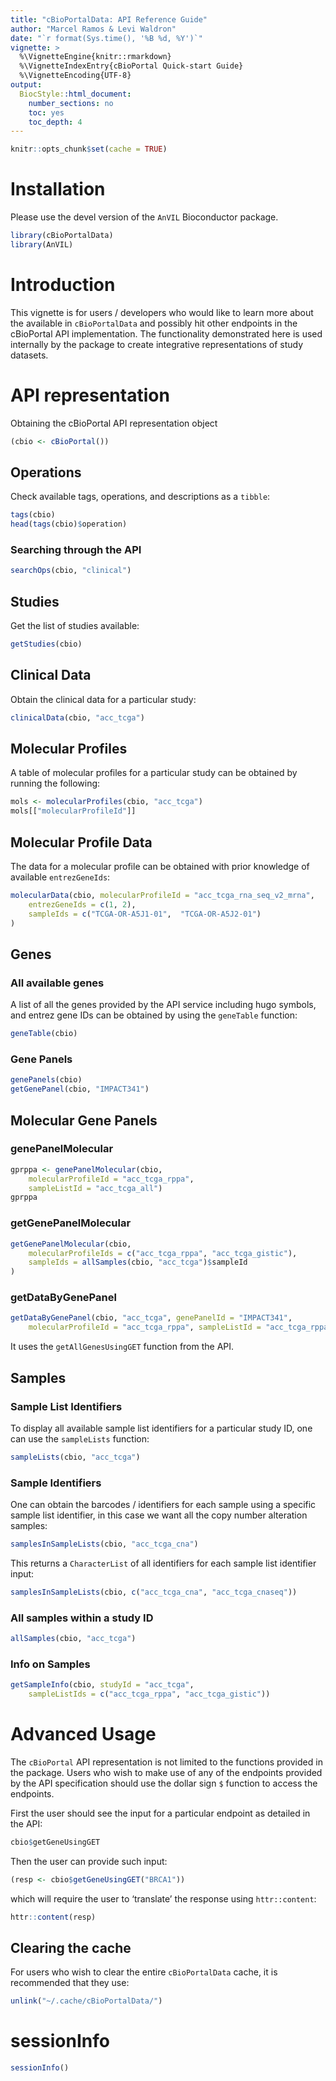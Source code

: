 ```yaml
---
title: "cBioPortalData: API Reference Guide"
author: "Marcel Ramos & Levi Waldron"
date: "`r format(Sys.time(), '%B %d, %Y')`"
vignette: >
  %\VignetteEngine{knitr::rmarkdown}
  %\VignetteIndexEntry{cBioPortal Quick-start Guide}
  %\VignetteEncoding{UTF-8}
output:
  BiocStyle::html_document:
    number_sections: no
    toc: yes
    toc_depth: 4
---
```


```r
knitr::opts_chunk$set(cache = TRUE)
```

# Installation

Please use the devel version of the `AnVIL` Bioconductor package.

```r
library(cBioPortalData)
library(AnVIL)
```

# Introduction

This vignette is for users / developers who would like to learn more about
the available in `cBioPortalData` and possibly hit other endpoints
in the cBioPortal API implementation. The functionality demonstrated
here is used internally by the package to create integrative representations
of study datasets.

# API representation

Obtaining the cBioPortal API representation object

```r
(cbio <- cBioPortal())
```

## Operations

Check available tags, operations, and descriptions as a `tibble`:

```r
tags(cbio)
head(tags(cbio)$operation)
```

### Searching through the API

```r
searchOps(cbio, "clinical")
```

## Studies

Get the list of studies available:

```r
getStudies(cbio)
```

## Clinical Data

Obtain the clinical data for a particular study:

```r
clinicalData(cbio, "acc_tcga")
```

## Molecular Profiles

A table of molecular profiles for a particular study can be obtained by
running the following:

```r
mols <- molecularProfiles(cbio, "acc_tcga")
mols[["molecularProfileId"]]
```

## Molecular Profile Data

The data for a molecular profile can be obtained with prior knowledge of
available `entrezGeneIds`:

```r
molecularData(cbio, molecularProfileId = "acc_tcga_rna_seq_v2_mrna",
    entrezGeneIds = c(1, 2),
    sampleIds = c("TCGA-OR-A5J1-01",  "TCGA-OR-A5J2-01")
)
```

## Genes

### All available genes

A list of all the genes provided by the API service including hugo symbols,
and entrez gene IDs can be obtained by using the `geneTable` function:

```r
geneTable(cbio)
```

### Gene Panels

```r
genePanels(cbio)
getGenePanel(cbio, "IMPACT341")
```

## Molecular Gene Panels

### genePanelMolecular

```r
gprppa <- genePanelMolecular(cbio,
    molecularProfileId = "acc_tcga_rppa",
    sampleListId = "acc_tcga_all")
gprppa
```

### getGenePanelMolecular

```r
getGenePanelMolecular(cbio,
    molecularProfileIds = c("acc_tcga_rppa", "acc_tcga_gistic"),
    sampleIds = allSamples(cbio, "acc_tcga")$sampleId
)
```

### getDataByGenePanel

```r
getDataByGenePanel(cbio, "acc_tcga", genePanelId = "IMPACT341",
    molecularProfileId = "acc_tcga_rppa", sampleListId = "acc_tcga_rppa")
```


It uses the `getAllGenesUsingGET` function from the API.

## Samples

### Sample List Identifiers

To display all available sample list identifiers for a particular study ID,
one can use the `sampleLists` function:

```r
sampleLists(cbio, "acc_tcga")
```

### Sample Identifiers

One can obtain the barcodes / identifiers for each sample using a specific
sample list identifier, in this case we want all the copy number alteration
samples:

```r
samplesInSampleLists(cbio, "acc_tcga_cna")
```

This returns a `CharacterList` of all identifiers for each sample list
identifier input:

```r
samplesInSampleLists(cbio, c("acc_tcga_cna", "acc_tcga_cnaseq"))
```

### All samples within a study ID

```r
allSamples(cbio, "acc_tcga")
```

### Info on Samples

```r
getSampleInfo(cbio, studyId = "acc_tcga",
    sampleListIds = c("acc_tcga_rppa", "acc_tcga_gistic"))
```

# Advanced Usage

The `cBioPortal` API representation is not limited to the functions
provided in the package. Users who wish to make use of any of the endpoints
provided by the API specification should use the dollar sign `$` function
to access the endpoints.

First the user should see the input for a particular endpoint as detailed
in the API:

```r
cbio$getGeneUsingGET
```

Then the user can provide such input:

```r
(resp <- cbio$getGeneUsingGET("BRCA1"))
```

which will require the user to 'translate' the response using `httr::content`:

```r
httr::content(resp)
```

## Clearing the cache

For users who wish to clear the entire `cBioPortalData` cache, it is
recommended that they use:

```r
unlink("~/.cache/cBioPortalData/")
```

# sessionInfo

```r
sessionInfo()
```

